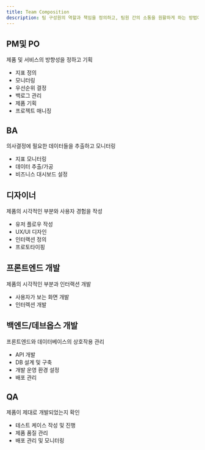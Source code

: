 ```yaml
---
title: Team Composition
description: 팀 구성원의 역할과 책임을 정의하고, 팀원 간의 소통을 원활하게 하는 방법에 대해 알아봅니다.
---
```


## PM및 PO

제품 및 서비스의 방향성을 정하고 기획

- 지표 정의
- 모니터링
- 우선순위 결정
- 백로그 관리
- 제품 기획
- 프로젝트 매니징


## BA

의사결정에 필요한 데이터들을 추출하고 모니터링

- 지표 모니터링
- 데이터 추출/가공
- 비즈니스 대시보드 설정


## 디자이너

제품의 시각적인 부분와 사용자 경험을 작성

- 유저 플로우 작성
- UX/UI 디자인
- 인터랙션 정의
- 프로토타이핑


## 프론트엔드 개발

제품의 시각적인 부분과 인터랙션 개발

- 사용자가 보는 화면 개발
- 인터렉션 개발


## 백엔드/데브옵스 개발

프론트엔드와 데이터베이스의 상호작용 관리

- API 개발
- DB 설계 및 구축
- 개발 운영 환경 설정
- 배포 관리


## QA

제품이 제대로 개발되었는지 확인

- 테스트 케이스 작성 및 진행
- 제품 품질 관리
- 배포 관리 및 모니터링
